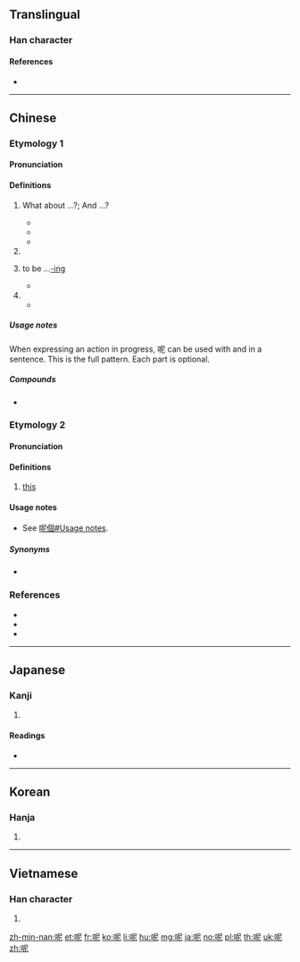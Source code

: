 ==Translingual==
{{stroke order|strokes=8}}

===Han character===
{{Han char|rn=30|rad=口|as=05|sn=8|four=67011|canj=RSP|ids=⿰口尼}}

====References====
* {{Han ref|kx=0181.250|dkj=03430|dj=0399.310|hdz=10609.030|uh=5462|ud=21602|bh=A94F|bd=43343}}

----

==Chinese==
{{zh-forms}}

===Etymology 1===

====Pronunciation====
{{zh-pron
|m=ne
|h=pfs=nè
|c=ne1
|mn=neh/nih/ne/nî
|mn_note=all Min Nan cognates
|w=0ne
|cat=particle}}

====Definitions====
{{zh-hanzi}}

# {{gloss|sentence final particle indicating a reciprocal question; used to apply the previously asked question to a new subject}} What about ...?; And ...?
#* {{zh-usex|你 呢？|'''How about''' you?}}
#* {{zh-usex|你 覺得 呢？|'''What do''' you think?}}
#* {{zh-usex|你 爸爸{ba} 好 嗎？^你 媽媽{ma} '''呢'''？|How is your father? '''And''' your mom?}}
# {{gloss|sentence final particle signaling a pause, to emphasize the preceding words}}
# {{gloss|sentence final particle indicating action in progress, English [[present continuous]]}} to be ...[[-ing]]
#* {{zh-usex|我們 上 漢語 課 '''呢'''。|We '''are''' attend'''ing''' a Chinese lesson.}}
# {{gloss|sentence final particle used to make questions more indirect, to give the impression that the speaker is speaking to himself}}
#* {{zh-usex|他 去 哪兒{r} 了 呢？|I wonder where he's going?}}

=====Usage notes=====
When expressing an action in progress, 呢 can be used with {{zh-l|正在}} and {{zh-l|著/着}} in a sentence. This is the full pattern. Each part is optional.
: {{zh-usex|我們 '''正在''' 上'''著'''[着]{zhe} 漢語 課 '''呢'''。|We '''are''' attend'''ing''' a Chinese lesson.}}

=====Compounds=====
* {{zh-l|呢喃}}

===Etymology 2===

====Pronunciation====
{{zh-pron
|c=ni1,nei1
|cat=particle
}}

====Definitions====
{{zh-hanzi}}

# {{lb|zh|Cantonese}} [[this]]

====Usage notes====
* See [[呢個#Usage notes]].

=====Synonyms=====
* {{zh-l|咿|tr=ji1}}

===References===
* {{cite web
|url=http://resources.allsetlearning.com/chinese/grammar/Expressing_actions_in_progress_(full_form)
|title=Expressing actions in progress (full form)
|work=Chinese Grammar Wiki
|language=Mandarin/English}}
* {{cite web
|url=http://resources.allsetlearning.com/chinese/grammar/Softening_the_tone_of_questions_with_%22ne%22
|title=Softening the tone of questions with "ne"
|work=Chinese Grammar Wiki
|language=Mandarin/English}}
* {{cite web
|url=http://www.cantonese.sheik.co.uk/dictionary/characters/1029/
|title=CantoDict
|language=Mandarin/English}}

{{zh-cat|Beginning}}

----

==Japanese==

===Kanji===
{{ja-kanji|grade=|rs=口05}}

# {{defn|lang=ja|sort=口05}}

====Readings====
* {{ja-readings|on=[[じ]] (ji), [[に]] (ni)|kun=}}

----

==Korean==

===Hanja===
{{ko-hanja|hangeul=니|mr=ni}}

# {{defn|lang=ko|sort=口05}}

----

==Vietnamese==

===Han character===
{{vi-hantu|[[ni]], [[nài]], [[nấy]], [[nê]], [[nỉ]], [[nì]], [[này]]|rs=口05}}

# {{defn|lang=vi|sort=口05}}

[[zh-min-nan:呢]]
[[et:呢]]
[[fr:呢]]
[[ko:呢]]
[[li:呢]]
[[hu:呢]]
[[mg:呢]]
[[ja:呢]]
[[no:呢]]
[[pl:呢]]
[[th:呢]]
[[uk:呢]]
[[zh:呢]]